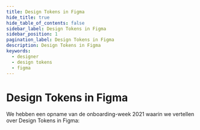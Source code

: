 ```yaml
---
title: Design Tokens in Figma
hide_title: true
hide_table_of_contents: false
sidebar_label: Design Tokens in Figma
sidebar_position: 1
pagination_label: Design Tokens in Figma
description: Design Tokens in Figma
keywords:
  - designer
  - design tokens
  - figma
---
```



# Design Tokens in Figma

We hebben een opname van de onboarding-week 2021 waarin we vertellen over Design Tokens in Figma:

<Vimeo vimeoId="649680050" />
